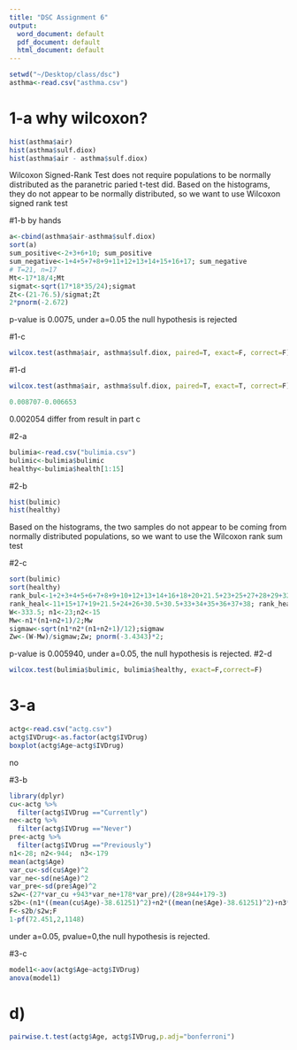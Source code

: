 ```yaml
---
title: "DSC Assignment 6"
output:
  word_document: default
  pdf_document: default
  html_document: default
---
```

```r
setwd("~/Desktop/class/dsc")
asthma<-read.csv("asthma.csv")
```

# 1-a why wilcoxon?
```r
hist(asthma$air)
hist(asthma$sulf.diox)
hist(asthma$air - asthma$sulf.diox)
```
Wilcoxon Signed-Rank Test does not require populations to be normally distributed as the paranetric paried t-test did. Based on the histograms, they do not appear to be normally distributed, so we want to use Wilcoxon signed rank test

#1-b by hands
```r
a<-cbind(asthma$air-asthma$sulf.diox)
sort(a)
sum_positive<-2+3+6+10; sum_positive
sum_negative<-1+4+5+7+8+9+11+12+13+14+15+16+17; sum_negative
# T=21, n=17
Mt<-17*18/4;Mt
sigmat<-sqrt(17*18*35/24);sigmat
Zt<-(21-76.5)/sigmat;Zt
2*pnorm(-2.672)
```
p-value is 0.0075, under a=0.05 the null hypothesis is rejected

#1-c 
```r
wilcox.test(asthma$air, asthma$sulf.diox, paired=T, exact=F, correct=F)

```

#1-d
```r
wilcox.test(asthma$air, asthma$sulf.diox, paired=T, exact=T, correct=F)

0.008707-0.006653
```
0.002054 differ from result in part c 

#2-a
```r
bulimia<-read.csv("bulimia.csv")
bulimic<-bulimia$bulimic
healthy<-bulimia$health[1:15]
```

#2-b
```r
hist(bulimic)
hist(healthy)
```
Based on the histograms, the two samples do not appear to be coming from normally distributed populations, so we want to use the Wilcoxon rank sum test

#2-c
```r
sort(bulimic)
sort(healthy)
rank_bul<-1+2+3+4+5+6+7+8+9+10+12+13+14+16+18+20+21.5+23+25+27+28+29+32; rank_bul
rank_heal<-11+15+17+19+21.5+24+26+30.5+30.5+33+34+35+36+37+38; rank_heal
W<-333.5; n1<-23;n2<-15
Mw<-n1*(n1+n2+1)/2;Mw
sigmaw<-sqrt(n1*n2*(n1+n2+1)/12);sigmaw
Zw<-(W-Mw)/sigmaw;Zw; pnorm(-3.4343)*2;
```
p-value is 0.005940, under a=0.05, the null hypothesis is rejected.
#2-d
```r
wilcox.test(bulimia$bulimic, bulimia$healthy, exact=F,correct=F)
```

# 3-a
```r
actg<-read.csv("actg.csv")
actg$IVDrug<-as.factor(actg$IVDrug)
boxplot(actg$Age~actg$IVDrug)
```
no

#3-b
```r
library(dplyr)
cu<-actg %>%
  filter(actg$IVDrug =="Currently")
ne<-actg %>%
  filter(actg$IVDrug =="Never")
pre<-actg %>%
  filter(actg$IVDrug =="Previously")
n1<-28; n2<-944;  n3<-179
mean(actg$Age)
var_cu<-sd(cu$Age)^2
var_ne<-sd(ne$Age)^2
var_pre<-sd(pre$Age)^2
s2w<-(27*var_cu +943*var_ne+178*var_pre)/(28+944+179-3)
s2b<-(n1*((mean(cu$Age)-38.61251)^2)+n2*((mean(ne$Age)-38.61251)^2)+n3*((mean(pre$Age)-38.61251)^2))/2
F<-s2b/s2w;F
1-pf(72.451,2,1148)
```
under a=0.05, pvalue=0,the null hypothesis is rejected.


#3-c
```r
model1<-aov(actg$Age~actg$IVDrug)
anova(model1)
```
# d)
```r
pairwise.t.test(actg$Age, actg$IVDrug,p.adj="bonferroni")
```


















